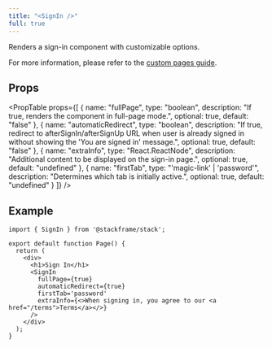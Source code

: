 ```yaml
---
title: "<SignIn />"
full: true
---
```


Renders a sign-in component with customizable options.

<SignInDemo />

For more information, please refer to the [custom pages guide](../customization/custom-pages.mdx).

## Props

<PropTable
  props={[
    {
      name: "fullPage",
      type: "boolean",
      description: "If true, renders the component in full-page mode.",
      optional: true,
      default: "false"
    },
    {
      name: "automaticRedirect",
      type: "boolean",
      description: "If true, redirect to afterSignIn/afterSignUp URL when user is already signed in without showing the 'You are signed in' message.",
      optional: true,
      default: "false"
    },
    {
      name: "extraInfo",
      type: "React.ReactNode",
      description: "Additional content to be displayed on the sign-in page.",
      optional: true,
      default: "undefined"
    },
    {
      name: "firstTab",
      type: "'magic-link' | 'password'",
      description: "Determines which tab is initially active.",
      optional: true,
      default: "undefined"
    }
  ]}
/>

## Example

```tsx
import { SignIn } from '@stackframe/stack';

export default function Page() {
  return (
    <div>
      <h1>Sign In</h1>
      <SignIn
        fullPage={true}
        automaticRedirect={true}
        firstTab='password'
        extraInfo={<>When signing in, you agree to our <a href="/terms">Terms</a></>}
      />
    </div>
  );
}
```
